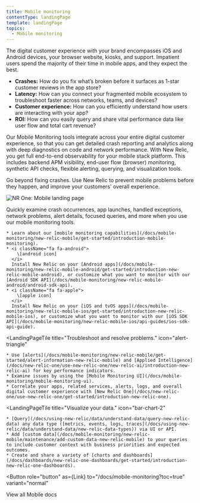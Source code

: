 ```yaml
---
title: Mobile monitoring
contentType: landingPage
template: landingPage
topics:
  - Mobile monitoring
---
```



The digital customer experience with your brand encompasses iOS and Android devices, your browser website, kiosks, and support. Impatient users spend the majority of their time in mobile apps, and they expect the best.

* **Crashes:** How do you fix what’s broken before it surfaces as 1-star customer reviews in the app store?
* **Latency:** How can you connect your fragmented mobile ecosystem to troubleshoot faster across networks, teams, and devices?
* **Customer experience:** How can you efficiently understand how users are interacting with your app?
* **ROI:** How can you easily query and share vital performance data like user flow and total cart revenue?

Our Mobile Monitoring tools integrate across your entire digital customer experience, so that you can get detailed crash reporting and analytics along with deep diagnostics on code and network performance. With New Relic, you get full end-to-end observability for your mobile stack platform. This includes backend APM visibility, end-user flow (browser) monitoring, synthetic API checks, flexible alerting, querying, and visualization tools.

Go beyond fixing crashes. Use New Relic to prevent mobile problems before they happen, and improve your customers' overall experience.

![NR One: Mobile landing page](./images/mobile-nrOne-crash-edit.png "NR One: Mobile landing page")

Quickly examine crash occurrences, app launches, handled exceptions, network problems, alert details, focused queries, and more when you use our mobile monitoring tools.

<LandingPageTileGrid>
  <LandingPageTile
    title="Get started."
    icon="check-square"
  >


    * Learn about our [mobile monitoring capabilities](/docs/mobile-monitoring/new-relic-mobile/get-started/introduction-mobile-monitoring).
    * <i className="fa fa-android">
        \[android icon]
      </i>
      Install New Relic on your [Android apps](/docs/mobile-monitoring/new-relic-mobile-android/get-started/introduction-new-relic-mobile-android), or customize what you want to monitor with our [Android SDK API](/docs/mobile-monitoring/new-relic-mobile-android/android-sdk-api).
    * <i className="fa fa-apple">
        \[apple icon]
      </i>
      Install New Relic on your [iOS and tvOS apps](/docs/mobile-monitoring/new-relic-mobile-ios/get-started/introduction-new-relic-mobile-ios), or customize what you want to monitor with our [iOS SDK API](/docs/mobile-monitoring/new-relic-mobile-ios/api-guides/ios-sdk-api-guide).
  </LandingPageTile>

  <LandingPageTile
    title="Troubleshoot and resolve problems."
    icon="alert-triangle"
  >


    * Use [alerts](/docs/mobile-monitoring/new-relic-mobile/get-started/alert-information-new-relic-mobile) and [Applied Intelligence](/docs/new-relic-one/use-new-relic-one/new-relic-ai/introduction-new-relic-ai) for key performance indicators.
    * Examine issues by using the [Mobile Monitoring UI](/docs/mobile-monitoring/mobile-monitoring-ui).
    * Correlate your apps, related services, alerts, logs, and overall digital customer experience with [New Relic One](/docs/new-relic-one/use-new-relic-one/get-started/introduction-new-relic-one).
  </LandingPageTile>

  <LandingPageTile
    title="Visualize your data."
    icon="bar-chart-2"
  >


    * [Query](/docs/using-new-relic/data/understand-data/query-new-relic-data) any data type ([metrics, events, logs, traces](/docs/using-new-relic/data/understand-data/new-relic-data-types)) via UI or API.
    * Add [custom data](/docs/mobile-monitoring/new-relic-mobile/maintenance/add-custom-data-new-relic-mobile) to your queries to include customer context with business priorities and expected outcomes.
    * Create and share a variety of [charts and dashboards](/docs/dashboards/new-relic-one-dashboards/get-started/introduction-new-relic-one-dashboards).
  </LandingPageTile>
</LandingPageTileGrid>

<Button
  role="button"
  as={Link}
  to="/docs/mobile-monitoring?toc=true"
  variant="normal"
>
  View all Mobile docs
</Button>
